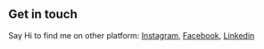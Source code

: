 ## Get in touch

Say Hi to find me on other platform: [Instagram](https://www.instagram.com/yo_yo_akshay_bisht/), [Facebook](https://www.facebook.com/profile.php?id=100010445850614), [Linkedin](https://www.linkedin.com/in/akshay-bisht-901b01157)